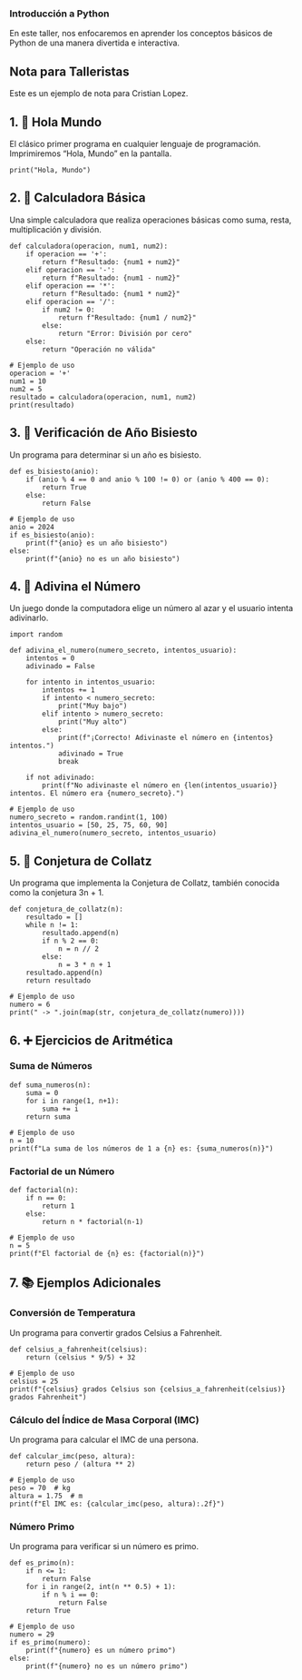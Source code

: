 ### Introducción a Python

En este taller, nos enfocaremos en aprender los conceptos básicos de Python de una manera divertida e interactiva.

::: {.callout-tip collapse="true"}
## Nota para Talleristas

Este es un ejemplo de nota para Cristian Lopez.
:::

## 1. 👋 Hola Mundo
El clásico primer programa en cualquier lenguaje de programación. Imprimiremos "Hola, Mundo" en la pantalla.

```pyodide-python
print("Hola, Mundo")
```

## 2. 🧮 Calculadora Básica
Una simple calculadora que realiza operaciones básicas como suma, resta, multiplicación y división.

```pyodide-python
def calculadora(operacion, num1, num2):
    if operacion == '+':
        return f"Resultado: {num1 + num2}"
    elif operacion == '-':
        return f"Resultado: {num1 - num2}"
    elif operacion == '*':
        return f"Resultado: {num1 * num2}"
    elif operacion == '/':
        if num2 != 0:
            return f"Resultado: {num1 / num2}"
        else:
            return "Error: División por cero"
    else:
        return "Operación no válida"

# Ejemplo de uso
operacion = '+'
num1 = 10
num2 = 5
resultado = calculadora(operacion, num1, num2)
print(resultado)
```

## 3. 📅 Verificación de Año Bisiesto
Un programa para determinar si un año es bisiesto.

```pyodide-python
def es_bisiesto(anio):
    if (anio % 4 == 0 and anio % 100 != 0) or (anio % 400 == 0):
        return True
    else:
        return False

# Ejemplo de uso
anio = 2024
if es_bisiesto(anio):
    print(f"{anio} es un año bisiesto")
else:
    print(f"{anio} no es un año bisiesto")
```

## 4. 🔢 Adivina el Número
Un juego donde la computadora elige un número al azar y el usuario intenta adivinarlo.

```pyodide-python
import random

def adivina_el_numero(numero_secreto, intentos_usuario):
    intentos = 0
    adivinado = False

    for intento in intentos_usuario:
        intentos += 1
        if intento < numero_secreto:
            print("Muy bajo")
        elif intento > numero_secreto:
            print("Muy alto")
        else:
            print(f"¡Correcto! Adivinaste el número en {intentos} intentos.")
            adivinado = True
            break

    if not adivinado:
        print(f"No adivinaste el número en {len(intentos_usuario)} intentos. El número era {numero_secreto}.")

# Ejemplo de uso
numero_secreto = random.randint(1, 100)
intentos_usuario = [50, 25, 75, 60, 90]
adivina_el_numero(numero_secreto, intentos_usuario)
```

## 5. 📜 Conjetura de Collatz
Un programa que implementa la Conjetura de Collatz, también conocida como la conjetura 3n + 1.

```pyodide-python
def conjetura_de_collatz(n):
    resultado = []
    while n != 1:
        resultado.append(n)
        if n % 2 == 0:
            n = n // 2
        else:
            n = 3 * n + 1
    resultado.append(n)
    return resultado

# Ejemplo de uso
numero = 6
print(" -> ".join(map(str, conjetura_de_collatz(numero))))
```

## 6. ➕ Ejercicios de Aritmética

### Suma de Números
```pyodide-python
def suma_numeros(n):
    suma = 0
    for i in range(1, n+1):
        suma += i
    return suma

# Ejemplo de uso
n = 10
print(f"La suma de los números de 1 a {n} es: {suma_numeros(n)}")
```

### Factorial de un Número
```pyodide-python
def factorial(n):
    if n == 0:
        return 1
    else:
        return n * factorial(n-1)

# Ejemplo de uso
n = 5
print(f"El factorial de {n} es: {factorial(n)}")
```

## 7. 📚 Ejemplos Adicionales

### Conversión de Temperatura
Un programa para convertir grados Celsius a Fahrenheit.

```pyodide-python
def celsius_a_fahrenheit(celsius):
    return (celsius * 9/5) + 32

# Ejemplo de uso
celsius = 25
print(f"{celsius} grados Celsius son {celsius_a_fahrenheit(celsius)} grados Fahrenheit")
```

### Cálculo del Índice de Masa Corporal (IMC)
Un programa para calcular el IMC de una persona.

```pyodide-python
def calcular_imc(peso, altura):
    return peso / (altura ** 2)

# Ejemplo de uso
peso = 70  # kg
altura = 1.75  # m
print(f"El IMC es: {calcular_imc(peso, altura):.2f}")
```

### Número Primo
Un programa para verificar si un número es primo.

```pyodide-python
def es_primo(n):
    if n <= 1:
        return False
    for i in range(2, int(n ** 0.5) + 1):
        if n % i == 0:
            return False
    return True

# Ejemplo de uso
numero = 29
if es_primo(numero):
    print(f"{numero} es un número primo")
else:
    print(f"{numero} no es un número primo")
```

